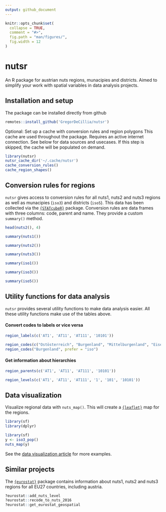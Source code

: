 ```yaml
---
output: github_document
---
```


```r
knitr::opts_chunk$set(
  collapse = TRUE,
  comment = "#>",
  fig.path = "man/figures/",
  fig.width = 12
)
```

# nutsr

An R package for austrian nuts regions, munacipies and districts.
Aimed to simplify your work with spatial variables in data analysis projects.

## Installation and setup

The package can be installed directly from github

```r
remotes::install_github('GregorDeCillia/nutsr')
```

Optional: Set up a cache with conversion rules and region polygons
This cache are used throughout the package.
Requires an active internet connection.
See below for data sources and usecases.
If this step is skipped, the cache will be populated on demand.

```r
library(nutsr)
nutsr_cache_dir('~/.cache/nutsr')
cache_conversion_rules()
cache_region_shapes()
```

## Conversion rules for regions

`nutsr` gives access to conversion rules for all nuts1, nuts2 and nuts3 regions
as well as munacipies (`iso3`) and districts (`iso5`).
This data has been collected via the [`{STATcubeR}`] package.
Conversion rules are data frames with three columns: code, parent and name.
They provide a custom `summary()` method.

```r
head(nuts2(), 4)

summary(nuts1())

summary(nuts2())

summary(nuts3())

summary(iso1())

summary(iso3())

summary(iso5())
```

## Utility functions for data analysis

`nutsr` provides several utility functions to make data analysis easier.
All these utility functions make use of the tables above.

#### Convert codes to labels or vice versa

```r
region_labels(c('AT1', 'AT11', 'AT111', '10101'))

region_codes(c("Ostösterreich", "Burgenland", "Mittelburgenland", "Eisenstadt"))
region_codes("Burgenland", prefer = "iso")
```

#### Get information about hierarchies

```r
region_parents(c('AT1', 'AT11', 'AT111', '10101'))

region_levels(c('AT1', 'AT11', 'AT111', '1', '101', '10101'))
```

## Data visualization

Visualize regional data with `nuts_map()`.
This will create a [`{leaflet}`] map for the regions.

```r
library(sf)
library(dplyr)
```


```r
library(sf)
y <- iso3_pop()
nuts_map(y)
```

See the [data visualization article] for more examples.

## Similar projects

The [`{eurostat}`] package contains information about nuts1, nuts2 and nuts3
regions for all EU27 countries, including austria.

```r
?eurostat::add_nuts_level
?eurostat::recode_to_nuts_2016
?eurostat::get_eurostat_geospatial
```

[`{leaflet}`]: https://rstudio.github.io/leaflet/
[`{STATcubeR}`]: https://statistikat.github.io/STATcubeR/
[`{eurostat}`]: https://ropengov.github.io/eurostat/
[`{highcharter}`]: https://jkunst.com/highcharter/
[data visualization article]: https://gregordecillia.github.io/nutsr/articles/dataviz.html
